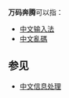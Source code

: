'''万码奔腾'''可以指：
* [[中文输入法|中文输入法]]
* [[中文亂碼|中文亂碼]]

== 参见 ==
* [[中文信息处理|中文信息处理]]
{{Disambiguation|WMBT|cat=四字消歧义}}